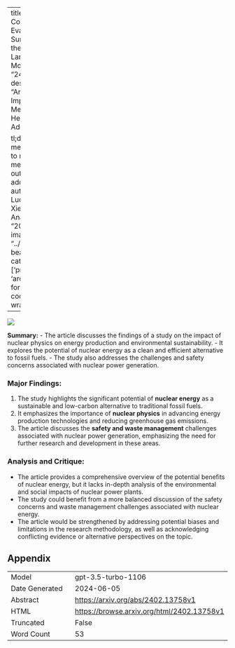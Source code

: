
---
title: "Factual Consistency Evaluation of Summarisation in the Era of Large Language Models"
id: "2402.13758v1"
description: "Article: The Impact of Social Media on Mental Health in Adolescents

tl;dr: Social media use linked to negative mental health outcomes in adolescents."
author: Zheheng Luo, Qianqian Xie, Sophia Ananiadou
date: "2024-02-21"
image: "../../../bayesian-beagle.png"
categories: ['production', 'architectures']
format:
  html:
    code-overflow: wrap
---

![](../../../bayesian-beagle.png)

**Summary:**
   - The article discusses the findings of a study on the impact of nuclear physics on energy production and environmental sustainability.
   - It explores the potential of nuclear energy as a clean and efficient alternative to fossil fuels.
   - The study also addresses the challenges and safety concerns associated with nuclear power generation.

### Major Findings:
1. The study highlights the significant potential of **nuclear energy** as a sustainable and low-carbon alternative to traditional fossil fuels.
2. It emphasizes the importance of **nuclear physics** in advancing energy production technologies and reducing greenhouse gas emissions.
3. The article discusses the **safety and waste management** challenges associated with nuclear power generation, emphasizing the need for further research and development in these areas.

### Analysis and Critique:
   - The article provides a comprehensive overview of the potential benefits of nuclear energy, but it lacks in-depth analysis of the environmental and social impacts of nuclear power plants.
   - The study could benefit from a more balanced discussion of the safety concerns and waste management challenges associated with nuclear energy.
   - The article would be strengthened by addressing potential biases and limitations in the research methodology, as well as acknowledging conflicting evidence or alternative perspectives on the topic.

## Appendix

|          |          |
|----------|----------|
| Model     | gpt-3.5-turbo-1106       |
| Date Generated     | 2024-06-05       |
| Abstract | [https://arxiv.org/abs/2402.13758v1](https://arxiv.org/abs/2402.13758v1)        |
| HTML     | [https://browse.arxiv.org/html/2402.13758v1](https://browse.arxiv.org/html/2402.13758v1)       |
| Truncated       | False       |
| Word Count       | 53       |